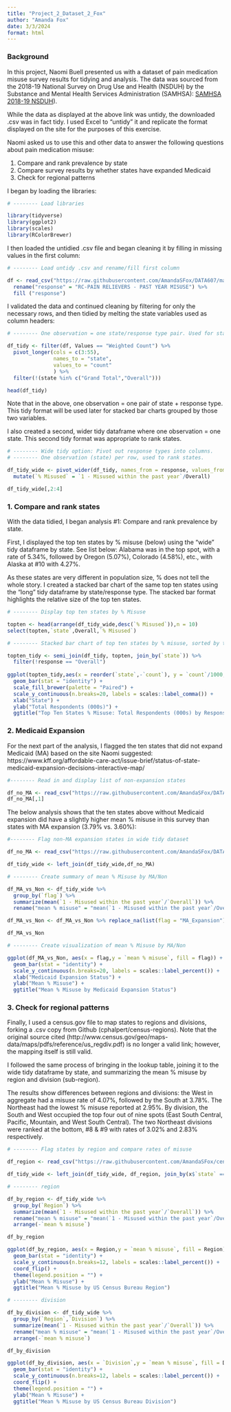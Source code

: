 ```yaml
---
title: "Project_2_Dataset_2_Fox"
author: "Amanda Fox"
date: 3/3/2024
format: html
---
```


### Background

In this project, Naomi Buell presented us with a dataset of pain medication misuse survey results for tidying and analysis. The data was sourced from the 2018-19 National Survey on Drug Use and Health (NSDUH) by the Substance and Mental Health Services Administration (SAMHSA): [SAMHSA 2018-19 NSDUH](https://datatools.samhsa.gov/nsduh/2019/nsduh-2018-2019-rd02yr/crosstab?row=PNRNMYR&column=STUSAB&weight=DASWT_1)).

While the data as displayed at the above link was untidy, the downloaded .csv was in fact tidy. I used Excel to "untidy" it and replicate the format displayed on the site for the purposes of this exercise.

Naomi asked us to use this and other data to answer the following questions about pain medication misuse:

1.  Compare and rank prevalence by state
2.  Compare survey results by whether states have expanded Medicaid
3.  Check for regional patterns

I began by loading the libraries:

```r
# -------- Load libraries 

library(tidyverse)
library(ggplot2)
library(scales)
library(RColorBrewer)

```

I then loaded the untidied .csv file and began cleaning it by filling in missing values in the first column:

```r
# -------- Load untidy .csv and rename/fill first column

df <- read_csv("https://raw.githubusercontent.com/AmandaSFox/DATA607/main/project_2/Dataset_2_Pain/Untidied2.csv") %>% 
  rename("response" = "RC-PAIN RELIEVERS - PAST YEAR MISUSE") %>% 
  fill ("response")

```

I validated the data and continued cleaning by filtering for only the necessary rows, and then tidied by melting the state variables used as column headers:

```r

# -------- One observation = one state/response type pair. Used for stacked bar chart below.

df_tidy <- filter(df, Values == "Weighted Count") %>% 
  pivot_longer(cols = c(3:55),
               names_to = "state",
               values_to = "count"
               ) %>% 
  filter(!(state %in% c("Grand Total","Overall")))

head(df_tidy)

```

Note that in the above, one observation = one pair of state + response type. This tidy format will be used later for stacked bar charts grouped by those two variables.

I also created a second, wider tidy dataframe where one observation = one state. This second tidy format was appropriate to rank states.


```r
# -------- Wide tidy option: Pivot out response types into columns.  
# -------- One observation (state) per row, used to rank states. 

df_tidy_wide <- pivot_wider(df_tidy, names_from = response, values_from = count) %>% 
  mutate(`% Misused` = `1 - Misused within the past year`/Overall) 

df_tidy_wide[,2:4]

```

### 1. Compare and rank states

With the data tidied, I began analysis #1: Compare and rank prevalence by state.

First, I displayed the top ten states by % misuse (below) using the "wide" tidy dataframe by state. See list below: Alabama was in the top spot, with a rate of 5.34%, followed by Oregon (5.07%), Colorado (4.58%), etc., with Alaska at #10 with 4.27%.

As these states are very different in population size, % does not tell the whole story. I created a stacked bar chart of the same top ten states using the "long" tidy dataframe by state/response type. The stacked bar format highlights the relative size of the top ten states.

```r

# -------- Display top ten states by % Misuse

topten <- head(arrange(df_tidy_wide,desc(`% Misused`)),n = 10)
select(topten,`state`,Overall,`% Misused`)

# -------- Stacked bar chart of top ten states by % misuse, sorted by their relative size

topten_tidy <- semi_join(df_tidy, topten, join_by(`state`)) %>% 
  filter(!response == "Overall")
                        
ggplot(topten_tidy,aes(x = reorder(`state`,-`count`), y = `count`/1000, fill = response)) +
  geom_bar(stat = "identity") +
  scale_fill_brewer(palette = "Paired") +
  scale_y_continuous(n.breaks=20, labels = scales::label_comma()) +
  xlab("State") +
  ylab("Total Respondents (000s)") +
  ggtitle("Top Ten States % Misuse: Total Respondents (000s) by Response Type")
```

### 2. Medicaid Expansion

For the next part of the analysis, I flagged the ten states that did not expand Medicaid (MA) based on the site Naomi suggested: https://www.kff.org/affordable-care-act/issue-brief/status-of-state-medicaid-expansion-decisions-interactive-map/


```r

#-------- Read in and display list of non-expansion states 

df_no_MA <- read_csv("https://raw.githubusercontent.com/AmandaSFox/DATA607/main/project_2/Dataset_2_Pain/MA_No_Exp.csv", show_col_types = FALSE)
df_no_MA[,1]

```

The below analysis shows that the ten states above without Medicaid expansion did have a slightly higher mean % misuse in this survey than states with MA expansion (3.79% vs. 3.60%):

```r

#-------- Flag non-MA expansion states in wide tidy dataset

df_no_MA <- read_csv("https://raw.githubusercontent.com/AmandaSFox/DATA607/main/project_2/Dataset_2_Pain/MA_No_Exp.csv")

df_tidy_wide <- left_join(df_tidy_wide,df_no_MA)

# -------- Create summary of mean % Misuse by MA/Non

df_MA_vs_Non <- df_tidy_wide %>% 
  group_by(`flag`) %>% 
  summarize(mean(`1 - Misused within the past year`/`Overall`)) %>% 
  rename("mean % misuse" = "mean(`1 - Misused within the past year`/Overall)")

df_MA_vs_Non <- df_MA_vs_Non %>% replace_na(list(flag = "MA_Expansion"))

df_MA_vs_Non

# -------- Create visualization of mean % Misuse by MA/Non

ggplot(df_MA_vs_Non, aes(x = flag,y = `mean % misuse`, fill = flag)) + 
  geom_bar(stat = "identity") + 
  scale_y_continuous(n.breaks=20, labels = scales::label_percent()) + 
  xlab("Medicaid Expansion Status") + 
  ylab("Mean % Misuse") + 
  ggtitle("Mean % Misuse by Medicaid Expansion Status")

```

### 3.  Check for regional patterns

Finally, I used a census.gov file to map states to regions and divisions, forking a .csv copy from Github (cphalpert/census-regions). Note that the original source cited (http://www.census.gov/geo/maps-data/maps/pdfs/reference/us_regdiv.pdf) is no longer a valid link; however, the mapping itself is still valid. 

I followed the same process of bringing in the lookup table, joining it to the wide tidy dataframe by state, and summarizing the mean % misuse by region and division (sub-region). 

The results show differences between regions and divisions: the West in aggregate had a misuse rate of 4.07%, followed by the South at 3.78%. The Northeast had the lowest % misuse reported at 2.95%. By division, the South and West occupied the top four out of nine spots (East South Central, Pacific, Mountain, and West South Central). The two Northeast divisions were ranked at the bottom, #8 & #9 with rates of 3.02% and 2.83% respectively.

```r

# -------- Flag states by region and compare rates of misuse

df_region <- read_csv("https://raw.githubusercontent.com/AmandaSFox/census-regions/master/us%20census%20bureau%20regions%20and%20divisions.csv")

df_tidy_wide <- left_join(df_tidy_wide, df_region, join_by(x$`state` == y$`State Code`))

# -------- region

df_by_region <- df_tidy_wide %>%   
  group_by(`Region`) %>% 
  summarize(mean(`1 - Misused within the past year`/`Overall`)) %>% 
  rename("mean % misuse" = "mean(`1 - Misused within the past year`/Overall)") %>% 
  arrange(-`mean % misuse`)

df_by_region

ggplot(df_by_region, aes(x = Region,y = `mean % misuse`, fill = Region)) +
  geom_bar(stat = "identity") + 
  scale_y_continuous(n.breaks=12, labels = scales::label_percent()) + 
  coord_flip() + 
  theme(legend.position = "") + 
  ylab("Mean % Misuse") + 
  ggtitle("Mean % Misuse by US Census Bureau Region")

# -------- division

df_by_division <- df_tidy_wide %>%   
  group_by(`Region`,`Division`) %>% 
  summarize(mean(`1 - Misused within the past year`/`Overall`)) %>% 
  rename("mean % misuse" = "mean(`1 - Misused within the past year`/Overall)") %>% 
  arrange(-`mean % misuse`)

df_by_division

ggplot(df_by_division, aes(x = `Division`,y = `mean % misuse`, fill = Division)) +
  geom_bar(stat = "identity") + 
  scale_y_continuous(n.breaks=12, labels = scales::label_percent()) + 
  coord_flip() + 
  theme(legend.position = "") + 
  ylab("Mean % Misuse") + 
  ggtitle("Mean % Misuse by US Census Bureau Division")
```
